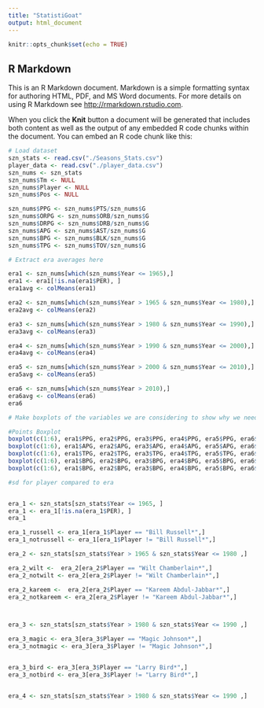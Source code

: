 ```yaml
---
title: "StatistiGoat"
output: html_document
---
```


```r
knitr::opts_chunk$set(echo = TRUE)
```

## R Markdown

This is an R Markdown document. Markdown is a simple formatting syntax for authoring HTML, PDF, and MS Word documents. For more details on using R Markdown see <http://rmarkdown.rstudio.com>.

When you click the **Knit** button a document will be generated that includes both content as well as the output of any embedded R code chunks within the document. You can embed an R code chunk like this:

```r
# Load dataset
szn_stats <- read.csv("./Seasons_Stats.csv")
player_data <- read.csv("./player_data.csv")
szn_nums <- szn_stats
szn_nums$Tm <- NULL
szn_nums$Player <- NULL
szn_nums$Pos <- NULL

szn_nums$PPG <- szn_nums$PTS/szn_nums$G
szn_nums$ORPG <- szn_nums$ORB/szn_nums$G
szn_nums$DRPG <- szn_nums$DRB/szn_nums$G
szn_nums$APG <- szn_nums$AST/szn_nums$G
szn_nums$BPG <- szn_nums$BLK/szn_nums$G
szn_nums$TPG <- szn_nums$TOV/szn_nums$G

```


```r
# Extract era averages here

era1 <- szn_nums[which(szn_nums$Year <= 1965),]
era1 <- era1[!is.na(era1$PER), ]
era1avg <- colMeans(era1)

era2 <- szn_nums[which(szn_nums$Year > 1965 & szn_nums$Year <= 1980),]
era2avg <- colMeans(era2)

era3 <- szn_nums[which(szn_nums$Year > 1980 & szn_nums$Year <= 1990),]
era3avg <- colMeans(era3)

era4 <- szn_nums[which(szn_nums$Year > 1990 & szn_nums$Year <= 2000),]
era4avg <- colMeans(era4)

era5 <- szn_nums[which(szn_nums$Year > 2000 & szn_nums$Year <= 2010),]
era5avg <- colMeans(era5)

era6 <- szn_nums[which(szn_nums$Year > 2010),]
era6avg <- colMeans(era6)
era6
```

```r
# Make boxplots of the variables we are considering to show why we need to adjust

#Points Boxplot
boxplot(c(1:6), era1$PPG, era2$PPG, era3$PPG, era4$PPG, era5$PPG, era6$PPG, main ="ppg")
boxplot(c(1:6), era1$APG, era2$APG, era3$APG, era4$APG, era5$APG, era6$APG)
boxplot(c(1:6), era1$TPG, era2$TPG, era3$TPG, era4$TPG, era5$TPG, era6$TPG)
boxplot(c(1:6), era1$BPG, era2$BPG, era3$BPG, era4$BPG, era5$BPG, era6$BPG)
boxplot(c(1:6), era1$BPG, era2$BPG, era3$BPG, era4$BPG, era5$BPG, era6$BPG)
```


```r
#sd for player compared to era


era_1 <- szn_stats[szn_stats$Year <= 1965, ]
era_1 <- era_1[!is.na(era_1$PER), ]
era_1

era_1_russell <- era_1[era_1$Player == "Bill Russell*",]
era_1_notrussell <- era_1[era_1$Player != "Bill Russell*",]

era_2 <- szn_stats[szn_stats$Year > 1965 & szn_stats$Year <= 1980 ,]

era_2_wilt <-  era_2[era_2$Player == "Wilt Chamberlain*",]
era_2_notwilt <- era_2[era_2$Player != "Wilt Chamberlain*",]

era_2_kareem <-  era_2[era_2$Player == "Kareem Abdul-Jabbar*",]
era_2_notkareem <- era_2[era_2$Player != "Kareem Abdul-Jabbar*",]



era_3 <- szn_stats[szn_stats$Year > 1980 & szn_stats$Year <= 1990 ,]

era_3_magic <- era_3[era_3$Player == "Magic Johnson*",]
era_3_notmagic <- era_3[era_3$Player != "Magic Johnson*",]


era_3_bird <- era_3[era_3$Player == "Larry Bird*",]
era_3_notbird <- era_3[era_3$Player != "Larry Bird*",]


era_4 <- szn_stats[szn_stats$Year > 1980 & szn_stats$Year <= 1990 ,]






```

